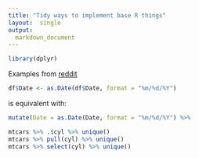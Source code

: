```yaml
---
title: "Tidy ways to implement base R things"
layout:  single
output:
  markdown_document
---
```


```r
library(dplyr)
```

Examples from [reddit](https://www.reddit.com/r/rstats/comments/lrobtx/can_you_chain_nondplyr_verbs/)

```r
df$Date <- as.Date(df$Date, format = "%m/%d/%Y")
```

is equivalent with:

```r
mutate(Date = as.Date(Date, format = "%m/%d/%Y") %>%
```

```r
mtcars %>% .$cyl %>% unique()
mtcars %>% pull(cyl) %>% unique()
mtcars %>% select(cyl) %>% unique()
```
